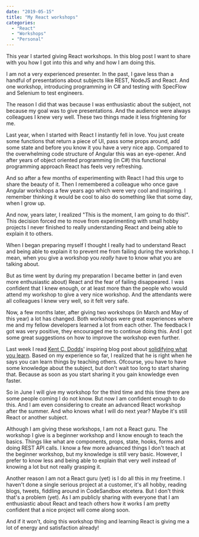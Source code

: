 ```yaml
---
date: "2019-05-15"
title: "My React workshops"
categories:
  - "React"
  - "Workshops"
  - "Personal"
---
```


This year I started giving React workshops. In this blog post I want to share with
you how I got into this and why and how I am doing this.

I am not a very experienced presenter. In the past, I gave less than a handful of presentations
about subjects like REST, NodeJS and React. And one workshop, introducing programming in C# and
testing with SpecFlow and Selenium to test engineers.

The reason I did that was because I was enthusiastic about the subject, not because my
goal was to give presentations. And the audience were always colleagues I knew very well.
These two things made it less frightening for me.

Last year, when I started with React I instantly fell in love. You just create some functions
that return a piece of UI, pass some props around, add some state and before you know it you have
a very nice app. Compared to the overwhelming code structure of Angular this was an eye-opener.
And after years of object oriented programming (in C#) this functional programming approach React
has feels very refreshing.

And so after a few months of experimenting with React I had this urge to share the beauty of it.
Then I remembered a colleague who once gave Angular workshops a few years ago which were very cool and inspiring.
I remember thinking it would be cool to also do something like that some day, when I grow up.

And now, years later, I realized "This is the moment, I am going to do this!". This decision forced me to move from experimenting with small hobby projects I never finished to really
understanding React and being able to explain it to others.

When I began preparing myself I thought I really had to understand React and being able to explain it to
prevent me from failing during the workshop. I mean, when you give a workshop you _really_ have to know
what you are talking about.

But as time went by during my preparation I became better in (and even more enthusiastic about)
React and the fear of failing disappeared. I was confident that I knew enough, or at least more than the people
who would attend my workshop to give a very nice workshop. And the attendants were all colleagues I knew very
well, so it felt very safe.

Now, a few months later, after giving two workshops (in March and May of this year) a lot has changed. Both workshops were great experiences
where me and my fellow developers learned a lot from each other. The feedback I got was very positive, they encouraged
me to continue doing this. And I got some great suggestions on how to improve the workshop even further.

Last week I read [Kent C. Dodds]' inspiring blog post about [solidifying what you learn]. Based on my experience so far,
I realized that he is right when he says you can learn things by teaching others. Ofcourse, you have to have some knowledge
about the subject, but don't wait too long to start sharing that. Because as soon as you start sharing it you gain knowledge even faster.

So in June I will give my workshop for the third time and this time there are some people coming I do not know. But now I
am confident enough to do this. And I am even considering to create an advanced React workshop after the summer. And who knows
what I will do next year? Maybe it's still React or another subject.

Although I am giving these workshops, I am not a React guru. The workshop I give is a
beginner workshop and I know enough to teach the basics. Things like what are components, props, state, hooks, forms and
doing REST API calls. I know a few more advanced things I don't teach at the beginner workshop, but my knowledge is still very basic.
However, I prefer to know less and being able to explain that very well instead of knowing a lot but not really grasping it.

Another reason I am not a React guru (yet) is I do all this in my freetime. I haven't done a single serious project at a customer,
it's all hobby, reading blogs, tweets, fiddling around in CodeSandbox etcetera. But I don't think that's a problem (yet).
As I am publicly sharing with everyone that I am enthusiastic about React and teach others how it works I am pretty confident
that a nice project will come along soon.

And if it won't, doing this workshop thing and learning React is giving me a lot of energy and satisfaction already!

[kent c. dodds]: https://twitter.com/kentcdodds
[solidifying what you learn]: https://kentcdodds.com/blog/solidifying-what-you-learn
